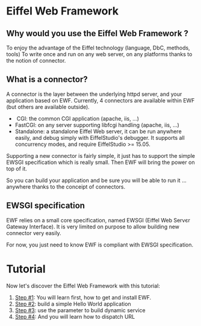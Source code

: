 = Eiffel Web Framework =

== Why would you use the Eiffel Web Framework ? ==

To enjoy the advantage of the Eiffel technology (language, DbC, methods, tools)
To write once and run on any web server, on any platforms thanks to the notion of connector.

== What is a connector? ==

A connector is the layer between the underlying httpd server, and your application based on EWF.
Currently, 4 connectors are available within EWF (but others are available outside).
*­ CGI: the common CGI application (apache, iis, ...)
* FastCGI: on any server supporting libfcgi handling (apache, iis, ...)
* Standalone: a standalone Eiffel Web server, it can be run anywhere easily, and debug simply with EiffelStudio's debugger. It supports all concurrency modes, and require EiffelStudio >= 15.05.

Supporting a new connector is fairly simple, it just has to support the simple EWSGI specification which is really small. Then EWF will bring the power on top of it.

So you can build your application and be sure you will be able to run it ... anywhere thanks to the conceіpt of connectors.

== EWSGI specification ==

EWF relies on a small core specification, named EWSGI (Eiffel Web Servєr Gateway Interface). 
It is very limited on purpose to allow building new connector very easily.

For now, you just need to know EWF is compliant with EWSGI specification.

= Tutorial =

Now let's discover the Eiffel Web Framework with this tutorial:

# [[step_1.wiki|Step #1]]: You will learn first, how to get and install EWF.
# [[step_2.wiki|Step #2]]: build a simple Hello World application
# [[step_3.wiki|Step #3]]: use the parameter to build dynamic service
# [[step_4.wiki|Step #4]]: And you will learn how to dispatch URL


